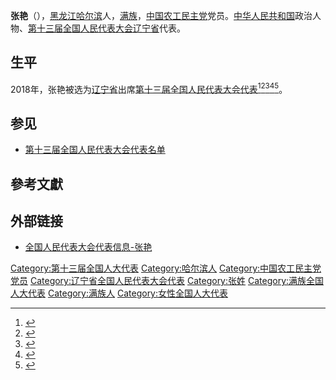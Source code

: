 {{Infobox person
|name=张艳
|birth_date={{birth year and age|1969|7}}
|ancestor=[[黑龙江|黑龙江]][[哈尔滨|哈尔滨]]
|nationality={{PRC}}
|title=[[全国人大代表|全国人大代表]]
|ethnicity=[[满族|满族]]
|gender=女
|party=[[中国农工民主党|中国农工民主党]]
|website=[http://210.82.31.1:8084/delegate/viewDelegate.action?dbid=130407 全国人大代表数据库]
}}
'''张艳'''（{{bd|1969年|7月}}），[[黑龙江|黑龙江]][[哈尔滨|哈尔滨]]人，[[满族|满族]]，[[中国农工民主党|中国农工民主党]]党员。[[中华人民共和国|中华人民共和国]]政治人物、[[第十三届全国人民代表大会|第十三届全国人民代表大会]][[辽宁省|辽宁省]]代表{{refnest|{{Cite web|url=http://210.82.31.1:8084/delegate/viewDelegate.action?dbid=130407|title=全国人民代表大会代表信息-张艳|accessdate=2020-03-16|work=中国人大网}}}}。

==生平==
2018年，张艳被选为[[辽宁省|辽宁省]]出席[[第十三届全国人民代表大会|第十三届全国人民代表大会]][[第十三届全国人民代表大会代表|代表]]<ref>{{Cite web|title=中华人民共和国第十三届全国人民代表大会代表名单|url=http://www.gov.cn/xinwen/2018-02/24/content_5268538.htm|accessdate=2020-03-16|work=中国政府网|archive-date=2020-02-28|archive-url=https://web.archive.org/web/20200228133636/http://www.gov.cn/xinwen/2018-02/24/content_5268538.htm|dead-url=no}}</ref><ref>{{Cite web|title=（受权发布）中华人民共和国第十三届全国人民代表大会代表名单-中新网|url=http://www.chinanews.com/gn/2018/02-25/8453959.shtml|accessdate=2021-02-19|work=[[中国新闻网|中国新闻网]]|archive-date=2018-02-27|archive-url=https://web.archive.org/web/20180227031724/http://www.chinanews.com/gn/2018/02-25/8453959.shtml|dead-url=no}}</ref><ref>{{cite web | title=中华人民共和国第十三届全国人民代表大会代表名单 | website=[[光明网_(中国)|光明网]] | date=2018-02-25 | url=https://news.gmw.cn/2018-02/25/content_27792557.htm | language=zh | access-date=2021-02-19 | archive-date=2021-10-19 | archive-url=https://web.archive.org/web/20211019124618/https://news.gmw.cn/2018-02/25/content_27792557.htm | dead-url=no }}</ref><ref>{{cite web | title=第十三届全国人民代表大会代表名单（2980名） | website=[[澎湃新闻|澎湃新闻]]-The Paper | url=https://www.thepaper.cn/newsDetail_forward_2008905 | language=zh | access-date=2021-02-19 | archive-date=2018-03-23 | archive-url=https://web.archive.org/web/20180323190049/https://www.thepaper.cn/newsDetail_forward_2008905 | dead-url=no }}</ref><ref>{{cite web | title=中华人民共和国第十三届全国人民代表大会代表名单 | website=[[中国网|中国网]] | date=2018-02-25 | url=http://news.china.com.cn/2018-02/25/content_50599587.htm | language=zh | access-date=2021-02-19 | archive-date=2021-02-21 | archive-url=https://web.archive.org/web/20210221201146/http://news.china.com.cn/2018-02/25/content_50599587.htm | dead-url=no }}</ref>。

==参见==
* [[第十三届全国人民代表大会代表名单|第十三届全国人民代表大会代表名单]]

==參考文獻==
{{reflist}}

==外部链接==
{{Portal|中国|政治}}
* [http://210.82.31.1:8084/delegate/viewDelegate.action?dbid=130407 全国人民代表大会代表信息-张艳]

[[Category:第十三届全国人大代表|Category:第十三届全国人大代表]]
[[Category:哈尔滨人|Category:哈尔滨人]]
[[Category:中国农工民主党党员|Category:中国农工民主党党员]]
[[Category:辽宁省全国人民代表大会代表|Category:辽宁省全国人民代表大会代表]]
[[Category:张姓|Category:张姓]]
[[Category:满族全国人大代表|Category:满族全国人大代表]]
[[Category:满族人|Category:满族人]]
[[Category:女性全国人大代表|Category:女性全国人大代表]]


{{中国政治人物小作品}}